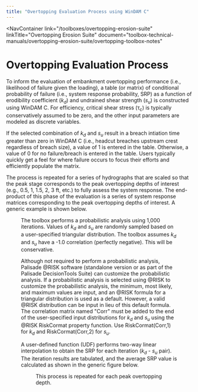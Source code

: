 ```yaml
---
title: "Overtopping Evaluation Process using WinDAM C"
---
```



<NavContainer 
  link="/toolboxes/overtopping-erosion-suite"
  linkTitle="Overtopping Erosion Suite"
  document="toolbox-technical-manuals/overtopping-erosion-suite/overtopping-toolbox-notes"
></NavContainer>

# Overtopping Evaluation Process

To inform the evaluation of embankment overtopping performance (i.e., likelihood of failure given the loading), a table (or matrix) of 
conditional probability of failure (i.e., system response probability, SRP) as a function of erodibility coefficient (<em>k<sub>d</sub></em>) and
undrained shear strength (<em>s<sub>u</sub></em>) is constructed using WinDAM C. For efficiency, critical shear stress (&tau;<sub>c</sub>) is 
typically conservatively assumed to be zero, and the other input parameters are modeled as discrete variables. 

If the selected combination of <em>k<sub>d</sub></em> and <em>s<sub>u</sub></em> result in a breach intiation time greater than zero in WinDAM C 
(i.e., headcut breaches upstream crest regardless of breach size), a value of 1 is entered in the table. Otherwise, a value of 0 for no failure/breach 
is entered in the table. Users typically quickly get a feel for where failure occurs to focus their efforts and efficiently populate the matrix.

The process is repeated for a series of hydrographs that are scaled so that the peak stage corresponds to the peak overtopping depths of interest
(e.g., 0.5, 1, 1.5, 2, 3 ft, etc.) to fully assess the system response. The end-product of this phase of the evaluation is a series of system response matrices
corresponding to the peak overtopping depths of interest. A generic example is shown below.

<Figure
  figKey="figure-1"
  src="figures/toolbox-technical-manuals/overtopping-erosion-suite/overtopping-toolbox-notes/v1.0/figure1.png"
  alt="Overtopping Toolbox Generic Example."
  caption="Overtopping Toolbox Generic Example."
/>

The toolbox performs a probabilistic analysis using 1,000 iterations. Values of <em>k<sub>d</sub></em> and <em>s<sub>u</sub></em> are randomly sampled based on a 
user-specified triangular distribution. The toolbox assumes <em>k<sub>d</sub></em> and <em>s<sub>u</sub></em> have a -1.0 correlation (perfectly negative). This 
will be conservative.

Although not required to perform a probabilistic analysis, Palisade @RISK software (standalone version or as part of the Palisade DecisionTools Suite) can customize
the probabilistic analysis. If a probabilistic analysis is selected using @RISK to customize the probabilistic analysis, the minimum, most likely, and maximum values 
are input, and an @RISK formula for a triangular distribution is used as a default. However, a valid @RISK distribution can be input in lieu of this default formula.
The correlation matrix named "Corr" must be added to the end of the user-specified input distributions for <em>k<sub>d</sub></em> and <em>s<sub>u</sub></em> using the 
@RISK RiskCormat property function. Use RiskCormat(Corr,1) for <em>k<sub>d</sub></em> and RiskCormat(Corr,2) for <em>s<sub>u</sub></em>. 

A user-defined function (UDF) performs two-way linear interpolation to obtain the SRP for each iteration (<em>k<sub>d</sub></em> - <em>s<sub>u</sub></em> pair). The 
iteration results are tabulated, and the average SRP value is calculated as shown in the generic figure below.

<Figure
  figKey="figure-2"
  src="figures/toolbox-technical-manuals/overtopping-erosion-suite/overtopping-toolbox-notes/v1.0/figure2.png"
  alt="Overtopping Toolbox Generic Example Tabulated results."
  caption="Overtopping Toolbox Generic Example Tabulated results."
/>

This process is repeated for each peak overtopping depth.

<CitationFootnote />
